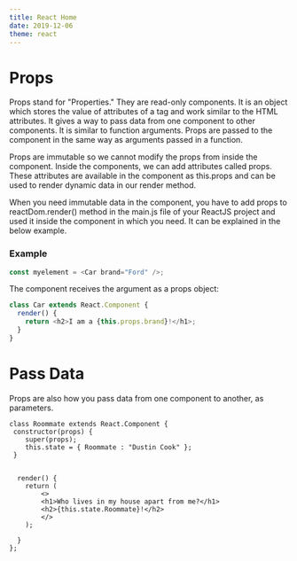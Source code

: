 ```yaml
---
title: React Home
date: 2019-12-06
theme: react
---
```


# Props

Props stand for "Properties." They are read-only components. 
It is an object which stores the value of attributes of a tag 
and work similar to the HTML attributes. It gives a way to pass data 
from one component to other components. It is similar to function arguments. 
Props are passed to the component in the same way as arguments passed in a function.

Props are immutable so we cannot modify the props from inside the component. 
Inside the components, we can add attributes called props.
These attributes are available in the component 
as this.props and can be used to render dynamic data in our render method.

When you need immutable data in the component, you have to add props to reactDom.render() 
method in the main.js file of your ReactJS project and used it inside the component 
in which you need. It can be explained in the below example.

### Example 

```js
const myelement = <Car brand="Ford" />;
```

The component receives the argument as a props object:

```js
class Car extends React.Component {
  render() {
    return <h2>I am a {this.props.brand}!</h1>;
  }
}
```

# Pass Data 

Props are also how you pass data from one component to another, as parameters.


```React live=true
class Roommate extends React.Component {
 constructor(props) {
    super(props);
    this.state = { Roommate : "Dustin Cook" };
 }


  render() {
    return (
        <>
        <h1>Who lives in my house apart from me?</h1>
        <h2>{this.state.Roommate}!</h2>
        </>
    );

  }
};
```

